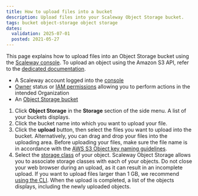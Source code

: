 ```yaml
---
title: How to upload files into a bucket
description: Upload files into your Scaleway Object Storage bucket.
tags: bucket object-storage object storage
dates:
  validation: 2025-07-01
  posted: 2021-05-27
---
```



This page explains how to upload files into an Object Storage bucket using the [Scaleway console](https://consol.scaleway.com). To upload an object using the Amazon S3 API, refer to the [dedicated documentation](/object-storage/api-cli/object-operations/#putobject).

<Requirements />

- A Scaleway account logged into the [console](https://account.scaleway.com/?service=elements)
- [Owner](/iam/concepts/#owner) status or [IAM permissions](/iam/concepts/#permission) allowing you to perform actions in the intended Organization
- An [Object Storage bucket](/object-storage/how-to/create-a-bucket/)

1. Click **Object Storage** in the **Storage** section of the side menu. A list of your buckets displays.
2. Click the bucket name into which you want to upload your file.
3. Click the **upload** button, then select the files you want to upload into the bucket. Alternatively, you can drag and drop your files into the uploading area.
    <Message type="important">
      Before uploading your files, make sure the file name is in accordance with the [AWS S3 Object key naming guidelines](https://docs.aws.amazon.com/AmazonS3/latest/dev/UsingMetadata.html#object-key-guidelines).
    </Message>
4. Select the [storage class](/object-storage/concepts/#storage-class) of your object. Scaleway Object Storage allows you to associate storage classes with each of your objects.
    <Message type="important">
      Do not close your web browser during an upload, as it can result in an incomplete upload. If you want to upload files larger than 1 GB, we recommend [using the CLI](/object-storage/api-cli/object-operations/#putobject).
    </Message>
    When the upload is completed, a list of the objects displays, including the newly uploaded objects.
